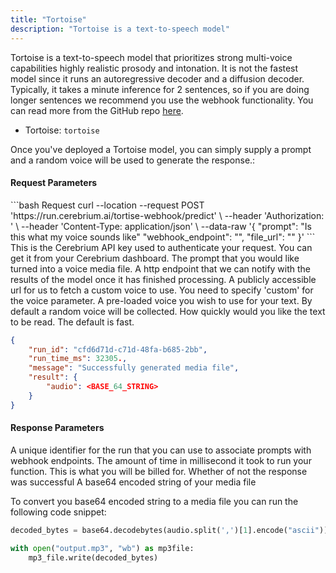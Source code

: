 ```yaml
---
title: "Tortoise"
description: "Tortoise is a text-to-speech model"
---
```


Tortoise is a text-to-speech model that prioritizes strong multi-voice capabilities highly realistic prosody and intonation. It is not the fastest model since it runs
an autoregressive decoder and a diffusion decoder. Typically, it takes a minute inference for 2 sentences, so if you are doing longer sentences we recommend you use the webhook functionality.
You can read more from the GitHub repo [here](https://github.com/neonbjb/tortoise-tts).

- Tortoise: `tortoise`

Once you've deployed a Tortoise model, you can simply supply a prompt and a random voice will be used to generate the response.:

#### Request Parameters

<RequestExample>
```bash Request
  curl --location --request POST 'https://run.cerebrium.ai/tortise-webhook/predict' \
      --header 'Authorization: <API_KEY>' \
      --header 'Content-Type: application/json' \
      --data-raw '{
        "prompt": "Is this what my voice sounds like"
        "webhook_endpoint": "<WEBHOOK_ENDPOINT>",
        "file_url": "<FILE_URL>"
        }'
```
</RequestExample>

<ParamField header="Authorization" type="string" required>
  This is the Cerebrium API key used to authenticate your request. You can get
  it from your Cerebrium dashboard.
</ParamField>
<ParamField body="prompt" type="string" optional>
  The prompt that you would like turned into a voice media file.
</ParamField>
<ParamField body="webhook_endpoint" type="string" optional>
  A http endpoint that we can notify with the results of the model once it has
  finished processing.
</ParamField>
<ParamField body="file_url" type="string" optional>
  A publicly accessible url for us to fetch a custom voice to use. You need to
  specify 'custom' for the voice parameter.
</ParamField>
<ParamField body="voice" type="string" optional>
  A pre-loaded voice you wish to use for your text. By default a random voice
  will be collected.
</ParamField>
<ParamField body="preset" type="string" required>
  How quickly would you like the text to be read. The default is fast.
</ParamField>

<ResponseExample>

```json Response
{
    "run_id": "cfd6d71d-c71d-48fa-b685-2bb",
    "run_time_ms": 32305.,
    "message": "Successfully generated media file",
    "result": {
        "audio": <BASE_64_STRING>
    }
}
```

</ResponseExample>

#### Response Parameters

<ResponseField name="run_id" type="string" required>
  A unique identifier for the run that you can use to associate prompts with
  webhook endpoints.
</ResponseField>
<ResponseField name="run_time_ms" type="string" required>
  The amount of time in millisecond it took to run your function. This is what
  you will be billed for.
</ResponseField>
<ResponseField name="message" type="string" required>
  Whether of not the response was successful
</ResponseField>
<ResponseField name="audio" type="string" required>
  A base64 encoded string of your media file
</ResponseField>

To convert you base64 encoded string to a media file you can run the following code snippet:

```python
decoded_bytes = base64.decodebytes(audio.split(',')[1].encode("ascii"))

with open("output.mp3", "wb") as mp3file:
    mp3_file.write(decoded_bytes)
```

